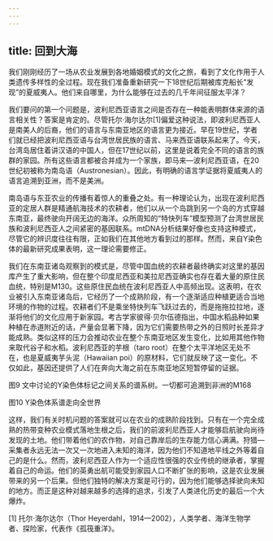 ```yaml
---
---
---
```

title: 回到大海
---




我们刚刚经历了一场从农业发展到各地婚姻模式的文化之旅，看到了文化作用于人类遗传多样性的全过程。现在我们准备重新研究一下18世纪后期被库克船长“发现”的夏威夷人。他们来自哪里，为什么能够在过去的几千年间征服太平洋？

我们要问的第一个问题是，波利尼西亚语言之间是否存在一种能表明群体来源的语言相关性？答案是肯定的。尽管托尔·海尔达尔[1]偏爱这种说法，即波利尼西亚人是南美人的后裔，他们的语言与东南亚地区的语言更为接近。早在19世纪，学者们就已经把波利尼西亚语与台湾世居民族的语言、马来西亚语联系起来了。今天，台湾岛居住着讲汉语的中国人，但在17世纪以前，这里是说着完全不同的语言的族群的家园。所有这些语言都被合并成为一个家族，即马来—波利尼西亚语，在20世纪初被称为南岛语（Austronesian）。因此，有明确的语言学证据将夏威夷人的语言追溯到亚洲，而不是美洲。

南岛语与东亚农业的传播有着惊人的重叠之处。有一种理论认为，出现在波利尼西亚的定居人群是精通航海技术的农耕者，他们以从一个岛跳到另一个岛的方式穿越东南亚，最终驶向开阔无边的海洋。众所周知的“特快列车”模型预测了台湾世居民族和波利尼西亚人之间紧密的基因联系。mtDNA分析结果好像也支持这种模式，尽管它的辨识度往往有限，正如我们在其他地方看到过的那样。然而，来自Y染色体的最新研究成果表明，这一理论需要修正。

我们在东南亚诸岛观察到的模式是，尽管中国血统的农耕者最终确实对这里的基因库产生了重大影响，但在整个印度尼西亚和美拉尼西亚确实也存在着大量的原住民血统，特别是M130。这些原住民血统在波利尼西亚人中高频出现。这表明，在农业被引入东南亚诸岛后，它经历了一个成熟阶段，有一个逐渐适应种植更适合当地环境的作物的过程。农耕者们不是乘坐特快列车飞跃过去的，而是拖拖拉拉地，逐渐将他们的文化应用于新家园。考古学家彼得·贝尔伍德指出，中国水稻品种如果种植在赤道附近的话，产量会显著下降，因为它们需要热带之外的日照时长差异才能成熟。类似这样的压力会推动农业在整个东南亚地区发生变化，比如用其他作物来取代谷子和水稻。波利尼西亚的芋根（taro root）在整个太平洋地区无处不在，也是夏威夷芋头泥（Hawaiian poi）的原材料，它们就反映了这一变化。不仅如此，基因还提供了人们在奔向大海之前在东南亚地区短暂停留的证据。

图9 文中讨论的Y染色体标记之间关系的谱系树。一切都可追溯到非洲的M168



图10 Y染色体系谱走向全世界



这样，我们有关时机问题的答案就可以在农业的成熟阶段找到。只有在一个完全成熟的热带变种农业模式落地生根之后，我们的前波利尼西亚人才能够启航驶向尚待发现的土地。他们带着他们的农作物，对自己靠岸后的生存能力信心满满。狩猎—采集者永远无法一次又一次地进入未知的海洋，因为他们不知道地平线之外等着自己的是什么。然而，波利尼西亚人作为一个适应性很强的农业传统的继承者，掌握着自己的命运。他们的英勇出航可能受到家园人口不断扩张的影响，这是农业发展带来的另一个后果。但他们独特的解决方案是可行的，因为他们能够选择驶向未知的地方。而正是这种对越来越多的选择的追求，引发了人类进化历史的最后一个大爆炸。

[1] 托尔·海尔达尔（Thor Heyerdahl，1914—2002），人类学者、海洋生物学者、探险家，代表作《孤筏重洋》。